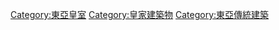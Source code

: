 [[Category:東亞皇室|Category:東亞皇室]]
[[Category:皇家建築物|Category:皇家建築物]]
[[Category:東亞傳統建築|Category:東亞傳統建築]]